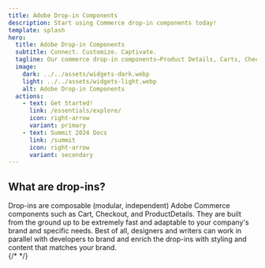 ```yaml
---
title: Adobe Drop-in Components
description: Start using Commerce drop-in components today!
template: splash
hero:
  title: Adobe Drop-in Components
  subtitle: Connect. Customize. Captivate.
  tagline: Our commerce drop-in components—Product Details, Carts, Checkout and more—are among the fastest and most customizable commerce components in the industry.
  image:
    dark: ../../assets/widgets-dark.webp
    light: ../../assets/widgets-light.webp
    alt: Adobe Drop-in Components
  actions:
    - text: Get Started!
      link: /essentials/explore/
      icon: right-arrow
      variant: primary
    - text: Summit 2024 Docs
      link: /summit
      icon: right-arrow
      variant: secondary
---
```



## What are drop-ins?

<Summary>
  Drop-ins are composable (modular, independent) Adobe Commerce components such as Cart, Checkout,
  and ProductDetails. They are built from the ground up to be extremely fast and adaptable to your
  company's brand and specific needs. Best of all, designers and writers can work in parallel with
  developers to brand and enrich the drop-ins with styling and content that matches your brand.
</Summary>

<CardGrid>
  {/* <LinkCard
    icon="document"
    title="Summit Docs Enablement"
    description="Docs available for Summit."
    href="/summit"
  /> */}
  <LinkCard
    icon="random"
    title="Explore drop-ins"
    description="Learn the details of drop-ins."
    href="/essentials/explore/"
  />
  <LinkCard
    icon="down-caret"
    title="Install drop-ins"
    description="Add drop-ins into your site."
    href="/essentials/install/"
  />
  <LinkCard
    icon="telegram"
    title="Connect drop-ins"
    description="Add endpoints and access tokens."
    href="/essentials/connect/"
  />
  <LinkCard
    icon="star"
    title="Brand drop-ins"
    description="Override Base design tokens."
    href="/essentials/brand/"
  />
  <LinkCard
    icon="document"
    title="Enrich drop-ins"
    description="Add content to drop-ins."
    href="/essentials/enrich/"
  />
  <LinkCard
    icon="rocket"
    title="Customize drop-ins"
    description="Add UI elements, functions, and CSS."
    href="/essentials/customize/"
  />
</CardGrid>
